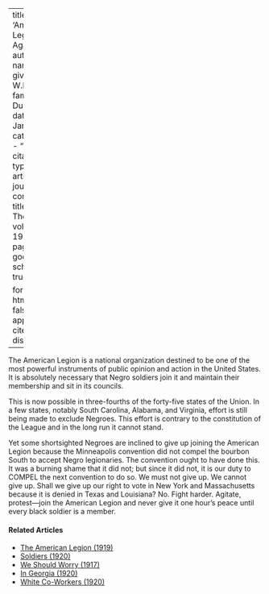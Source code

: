 
---
title: 'American Legion, Again'
author:
  - name:
      given: W.E.B.
      family: Du Bois
date: Jan. 1920
categories: 
  - ""
citation: 
  type: article-journal
  container-title: The Crisis
  volume: 19
  issue: 3
  page: 107
google-scholar: true

format:
  html:
    toc: false
    appendix-cite-as: display
---



The American Legion is a national organization destined to be one of the most powerful instruments of public opinion and action in the United States. It is absolutely necessary that Negro soldiers join it and maintain their membership and sit in its councils. 

This is now possible in three-fourths of the forty-five states of the Union. In a few states, notably South Carolina, Alabama, and Virginia, effort is still being made to exclude Negroes. This effort is contrary to the constitution of the League and in the long run it cannot stand. 

Yet some shortsighted Negroes are inclined to give up joining the American Legion because the Minneapolis convention did not compel the bourbon South to accept Negro legionaries. The convention ought to have done this. It was a burning shame that it did not; but since it did not, it is our duty to COMPEL the next convention to do so. We must not give up. We cannot give up. Shall we give up our right to vote in New York and Massachusetts because it is denied in Texas and Louisiana? No. Fight harder. Agitate, protest---join the American Legion and never give it one hour's peace until every black soldier is a member. 

<!-- Similar articles start here -->
<div  class="clear-wrap"></div>

#### Related Articles

* [The American Legion (1919)](/Volumes/18/05/the_american_legion.html)
* [Soldiers (1920)](/Volumes/20/03/soldiers.html)
* [We Should Worry (1917)](/Volumes/14/02/we_should_worry.html)
* [In Georgia (1920)](/Volumes/20/03/in-georgia.html)
* [White Co-Workers (1920)](/Volumes/20/01/white_coworkers.html)

<!-- Similar articles end here -->